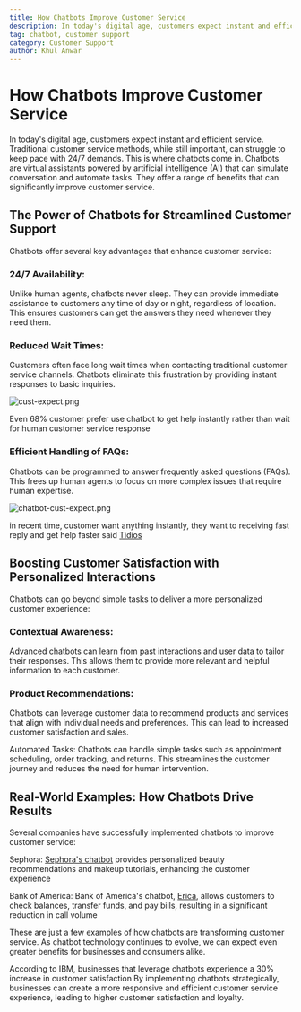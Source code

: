 ```yaml
---
title: How Chatbots Improve Customer Service
description: In today's digital age, customers expect instant and efficient service.  Traditional customer service methods, while still important, can struggle to keep pace with 24/7 demands.
tag: chatbot, customer support
category: Customer Support
author: Khul Anwar
---
```


# How Chatbots Improve Customer Service


In today's digital age, customers expect instant and efficient service.  Traditional customer service methods, while still important, can struggle to keep pace with 24/7 demands. This is where chatbots come in. Chatbots are virtual assistants powered by artificial intelligence (AI) that can simulate conversation and automate tasks. They offer a range of benefits that can significantly improve customer service.

## The Power of Chatbots for Streamlined Customer Support

Chatbots offer several key advantages that enhance customer service:

### 24/7 Availability:

Unlike human agents, chatbots never sleep. They can provide immediate assistance to customers any time of day or night, regardless of location. This ensures customers can get the answers they need whenever they need them.

### Reduced Wait Times:

Customers often face long wait times when contacting traditional customer service channels. Chatbots eliminate this frustration by providing instant responses to basic inquiries.

![cust-expect.png](./img/cust-expect.png)

Even 68% customer prefer use chatbot to get help instantly rather than wait for human customer service response

### Efficient Handling of FAQs:

Chatbots can be programmed to answer frequently asked questions (FAQs). This frees up human agents to focus on more complex issues that require human expertise.

![chatbot-cust-expect.png](./img/chatbot-cust-expect.png)

in recent time, customer want anything instantly, they want to receiving fast reply and get help faster said [Tidios](https://www.tidio.com/blog/chatbot-statistics/)

## Boosting Customer Satisfaction with Personalized Interactions

Chatbots can go beyond simple tasks to deliver a more personalized customer experience:

### Contextual Awareness:

Advanced chatbots can learn from past interactions and user data to tailor their responses. This allows them to provide more relevant and helpful information to each customer.

### Product Recommendations:

Chatbots can leverage customer data to recommend products and services that align with individual needs and preferences. This can lead to increased customer satisfaction and sales.

Automated Tasks: Chatbots can handle simple tasks such as appointment scheduling, order tracking, and returns. This streamlines the customer journey and reduces the need for human intervention.

## Real-World Examples: How Chatbots Drive Results

Several companies have successfully implemented chatbots to improve customer service:

Sephora: [Sephora's chatbot](https://medium.com/marketing-in-the-age-of-digital/sophora-and-its-beautybots-f5d591fd5435) provides personalized beauty recommendations and makeup tutorials, enhancing the customer experience

Bank of America: Bank of America's chatbot, [Erica](https://promotions.bankofamerica.com/digitalbanking/mobilebanking/erica.), allows customers to check balances, transfer funds, and pay bills, resulting in a significant reduction in call volume 

These are just a few examples of how chatbots are transforming customer service. As chatbot technology continues to evolve, we can expect even greater benefits for businesses and consumers alike.

According to IBM, businesses that leverage chatbots experience a 30% increase in customer satisfaction 
By implementing chatbots strategically, businesses can create a more responsive and efficient customer service experience, leading to higher customer satisfaction and loyalty.